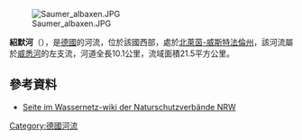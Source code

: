 {{Onesource|time=2020-08-13T04:54:26+00:00}}
{{Coord|51.8153|N|9.408992|E|display=title}}
[[Image:Saumer_albaxen.JPG|right]]

'''紹默河'''（{{lang-de|Saumer}}），是[[德國|德國]]的河流，位於該國西部，處於[[北萊茵-威斯特法倫州|北萊茵-威斯特法倫州]]，該河流屬於[[威悉河|威悉河]]的左支流，河道全長10.1公里，流域面積21.5平方公里。

==參考資料==
* [http://www.wassernetz-nrw.de/wiki/index.php?title=45354_Saumer_Bach Seite im Wassernetz-wiki der Naturschutzverbände NRW] {{Wayback|url=http://www.wassernetz-nrw.de/wiki/index.php?title=45354_Saumer_Bach |date=20160308162230 }}

{{Germany-geo-stub}}
[[Category:德國河流|Category:德國河流]]